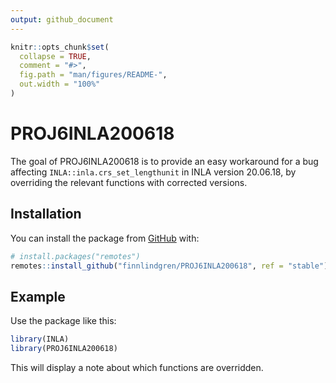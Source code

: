 ```yaml
---
output: github_document
---
```


<!-- README.md is generated from README.Rmd. Please edit that file -->

```r
knitr::opts_chunk$set(
  collapse = TRUE,
  comment = "#>",
  fig.path = "man/figures/README-",
  out.width = "100%"
)
```

# PROJ6INLA200618

<!-- badges: start -->
<!-- badges: end -->

The goal of PROJ6INLA200618 is to provide an easy workaround for a bug affecting
`INLA::inla.crs_set_lengthunit` in INLA version 20.06.18,
by overriding the relevant functions with corrected versions.

## Installation

You can install the package from [GitHub](https://github.com/) with:

``` r
# install.packages("remotes")
remotes::install_github("finnlindgren/PROJ6INLA200618", ref = "stable")
```
## Example

Use the package like this:

```r
library(INLA)
library(PROJ6INLA200618)
```
This will display a note about which functions are overridden.
